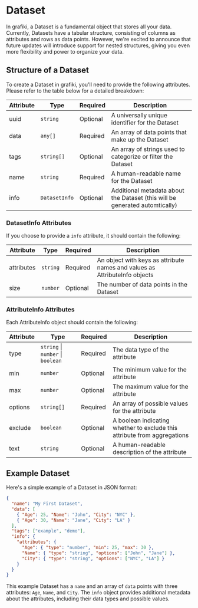 # Dataset

In grafiki, a Dataset is a fundamental object that stores all your data. Currently, Datasets have a tabular structure, consisting of columns as attributes and rows as data points. However, we're excited to announce that future updates will introduce support for nested structures, giving you even more flexibility and power to organize your data.

## Structure of a Dataset

To create a Dataset in grafiki, you'll need to provide the following attributes. Please refer to the table below for a detailed breakdown:

| Attribute | Type          | Required | Description                                                                 |
| --------- | ------------- | -------- | --------------------------------------------------------------------------- |
| uuid      | `string`      | Optional | A universally unique identifier for the Dataset                             |
| data      | `any[]`       | Required | An array of data points that make up the Dataset                            |
| tags      | `string[]`    | Optional | An array of strings used to categorize or filter the Dataset                |
| name      | `string`      | Required | A human-readable name for the Dataset                                       |
| info      | `DatasetInfo` | Optional | Additional metadata about the Dataset (this will be generated automtically) |

### DatasetInfo Attributes

If you choose to provide a `info` attribute, it should contain the following:

| Attribute  | Type     | Required | Description                                                                |
| ---------- | -------- | -------- | -------------------------------------------------------------------------- |
| attributes | `string` | Required | An object with keys as attribute names and values as AttributeInfo objects |
| size       | `number` | Optional | The number of data points in the Dataset                                   |

### AttributeInfo Attributes

Each AttributeInfo object should contain the following:

| Attribute | Type                              | Required | Description                                                              |
| --------- | --------------------------------- | -------- | ------------------------------------------------------------------------ |
| type      | `string` \| `number` \| `boolean` | Required | The data type of the attribute                                           |
| min       | `number`                          | Optional | The minimum value for the attribute                                      |
| max       | `number`                          | Optional | The maximum value for the attribute                                      |
| options   | `string[]`                        | Required | An array of possible values for the attribute                            |
| exclude   | `boolean`                         | Optional | A boolean indicating whether to exclude this attribute from aggregations |
| text      | `string`                          | Optional | A human-readable description of the attribute                            |

## Example Dataset

Here's a simple example of a Dataset in JSON format:

```json showLineNumbers
{
  "name": "My First Dataset",
  "data": [
    { "Age": 25, "Name": "John", "City": "NYC" },
    { "Age": 30, "Name": "Jane", "City": "LA" }
  ],
  "tags": ["example", "demo"],
  "info": {
    "attributes": {
      "Age": { "type": "number", "min": 25, "max": 30 },
      "Name": { "type": "string", "options": ["John", "Jane"] },
      "City": { "type": "string", "options": ["NYC", "LA"] }
    }
  }
}
```

This example Dataset has a `name` and an array of `data` points with three attributes: `Age`, `Name`, and `City`. The `info` object provides additional metadata about the attributes, including their data types and possible values.
